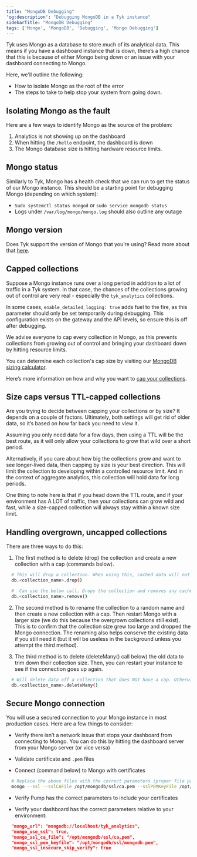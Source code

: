 ```yaml
---
title: "MongoDB Debugging"
'og:description': "Debugging MongoDB in a Tyk instance"
sidebarTitle: "MongoDB Debugging"
tags: ['Mongo', 'MongoDB', 'Debugging', 'Mongo Debugging']
---
```


Tyk uses Mongo as a database to store much of its analytical data. This means if you have a dashboard instance that is down, there’s a high chance that this is because of either Mongo being down or an issue with your dashboard connecting to Mongo.

Here, we'll outline the following:

 - How to isolate Mongo as the root of the error
 - The steps to take to help stop your system from going down.

## Isolating Mongo as the fault

Here are a few ways to identify Mongo as the source of the problem:

1. Analytics is not showing up on the dashboard
2. When hitting the `/hello` endpoint, the dashboard is down
3. The Mongo database size is hitting hardware resource limits.

## Mongo status

Similarly to Tyk, Mongo has a health check that we can run to get the status of our Mongo instance. This should be a starting point for debugging Mongo (depending on which system):

 - `Sudo systemctl status mongod` or `sudo service mongodb status`
 - Logs under `/var/log/mongo/mongo.log` should also outline any outage

## Mongo version

Does Tyk support the version of Mongo that you’re using? Read more about that [here](/5.5/planning-for-production/database-settings/mongodb).

## Capped collections

Suppose a Mongo instance runs over a long period in addition to a lot of traffic in a Tyk system. In that case, the chances of the collections growing out of control are very real - especially the `tyk_analytics` collections.

In some cases, `enable_detailed_logging: true` adds fuel to the fire, as this parameter should only be set temporarily during debugging. This configuration exists on the gateway and the API levels, so ensure this is off after debugging.

We advise everyone to cap every collection in Mongo, as this prevents collections from growing out of control and bringing your dashboard down by hitting resource limits.

You can determine each collection's cap size by visiting our [MongoDB sizing calculator](/5.5/planning-for-production/database-settings/mongodb-sizing).

Here’s more information on how and why you want to [cap your collections](https://www.mongodb.com/docs/manual/core/capped-collections/).

## Size caps versus TTL-capped collections

Are you trying to decide between capping your collections or by size? It depends on a couple of factors. Ultimately, both settings will get rid of older data, so it’s based on how far back you need to view it.

Assuming you only need data for a few days, then using a TTL will be the best route, as it will only allow your collections to grow that wild over a short period.

Alternatively, if you care about how big the collections grow and want to see longer-lived data, then capping by size is your best direction. This will limit the collection to developing within a controlled resource limit. And in the context of aggregate analytics, this collection will hold data for long periods.

One thing to note here is that if you head down the TTL route, and if your environment has A LOT of traffic, then your collections can grow wild and fast, while a size-capped collection will always stay within a known size limit.

## Handling overgrown, uncapped collections

There are three ways to do this:

1. The first method is to delete (drop) the collection and create a new collection with a cap (commands below).

```bash
  # This will drop a collection. When using this, cached data will not be deleted.
  db.<collection_name>.drop()
```

```bash
  #  Can use the below call. Drops the collection and removes any cache data
  db.<collection_name>.remove()
```

2. The second method is to rename the collection to a random name and then create a new collection with a cap. Then restart Mongo with a larger size (we do this because the overgrown collections still exist). This is to confirm that the collection size grew too large and dropped the Mongo connection. The renaming also helps conserve the existing data if you still need it (but it will be useless in the background unless you attempt the third method).

3. The third method is to delete (deleteMany() call below) the old data to trim down their collection size. Then, you can restart your instance to see if the connection goes up again.

```bash
  # Will delete data off a collection that does NOT have a cap. Otherwise, it will throw an error.
  db.<collection_name>.deleteMany()
```


## Secure Mongo connection

You will use a secured connection to your Mongo instance in most production cases. Here are a few things to consider:

- Verify there isn’t a network issue that stops your dashboard from connecting to Mongo. You can do this by hitting the dashboard server from your Mongo server (or vice versa)

- Validate certificate and `.pem` files

- Connect (command below) to Mongo with certificates

```bash
  # Replace the above files with the correct parameters (proper file paths and host).
  mongo --ssl --sslCAFile /opt/mongodb/ssl/ca.pem --sslPEMKeyFile /opt/mongodb/ssl/mongodb.pem --host 127.0.0.1
```
- Verify Pump has the correct parameters to include your certificates

- Verify your dashboard has the correct parameters relative to your environment:

```json
  "mongo_url": "mongodb://localhost/tyk_analytics",
  "mongo_use_ssl": true,
  "mongo_ssl_ca_file": "/opt/mongodb/ssl/ca.pem",
  "mongo_ssl_pem_keyfile": "/opt/mongodb/ssl/mongodb.pem",
  "mongo_ssl_insecure_skip_verify": true

```